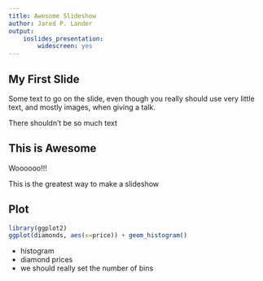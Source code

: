 ```yaml
---
title: Awesome Slideshow
author: Jared P. Lander
output:
    ioslides_presentation:
        widescreen: yes
---
```


## My First Slide

Some text to go on the slide, even though you really should use very little text, and mostly images, when giving a talk.

<div class='notes'>
There shouldn't be so much text
</div>

## This is Awesome

Woooooo!!!

<div class='notes'>
This is the greatest way to make a slideshow
</div>

## Plot

```r
library(ggplot2)
ggplot(diamonds, aes(x=price)) + geom_histogram()
```

<div class='notes'>
- histogram
- diamond prices
- we should really set the number of bins
</div>

